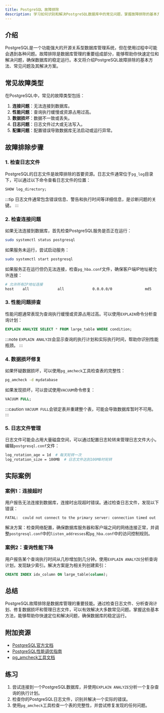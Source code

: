 ```yaml
---
title: PostgreSQL 故障排除
description: 学习如何识别和解决PostgreSQL数据库中的常见问题，掌握故障排除的基本方法和工具。
---
```


## 介绍

PostgreSQL是一个功能强大的开源关系型数据库管理系统，但在使用过程中可能会遇到各种问题。故障排除是数据库管理的重要组成部分，能够帮助你快速定位和解决问题，确保数据库的稳定运行。本文将介绍PostgreSQL故障排除的基本方法、常见问题及其解决方案。

## 常见故障类型

在PostgreSQL中，常见的故障类型包括：

1. **连接问题**：无法连接到数据库。
2. **性能问题**：查询执行缓慢或资源占用过高。
3. **数据损坏**：数据不一致或丢失。
4. **日志问题**：日志文件过大或无法写入。
5. **配置问题**：配置错误导致数据库无法启动或运行异常。

## 故障排除步骤

### 1. 检查日志文件

PostgreSQL的日志文件是故障排除的首要资源。日志文件通常位于`pg_log`目录下，可以通过以下命令查看日志文件的位置：

```sql
SHOW log_directory;
```

:::tip
日志文件通常包含错误信息、警告和执行时间等详细信息，是诊断问题的关键。
:::

### 2. 检查连接问题

如果无法连接到数据库，首先检查PostgreSQL服务是否正在运行：

```bash
sudo systemctl status postgresql
```

如果服务未运行，尝试启动服务：

```bash
sudo systemctl start postgresql
```

如果服务正在运行但仍无法连接，检查`pg_hba.conf`文件，确保客户端IP地址被允许连接：

```bash
# 允许所有IP地址连接
host    all             all             0.0.0.0/0               md5
```

### 3. 性能问题排查

性能问题通常表现为查询执行缓慢或资源占用过高。可以使用`EXPLAIN`命令分析查询计划：

```sql
EXPLAIN ANALYZE SELECT * FROM large_table WHERE condition;
```

:::note
`EXPLAIN ANALYZE`会显示查询的执行计划和实际执行时间，帮助你识别性能瓶颈。
:::

### 4. 数据损坏修复

如果怀疑数据损坏，可以使用`pg_amcheck`工具检查表的完整性：

```bash
pg_amcheck -d mydatabase
```

如果发现损坏，可以尝试使用`VACUUM`命令修复：

```sql
VACUUM FULL;
```

:::caution
`VACUUM FULL`会锁定表并重建整个表，可能会导致数据库暂时不可用。
:::

### 5. 日志文件管理

日志文件可能会占用大量磁盘空间，可以通过配置日志轮转来管理日志文件大小。编辑`postgresql.conf`文件：

```bash
log_rotation_age = 1d  # 每天轮转一次
log_rotation_size = 100MB  # 日志文件达到100MB时轮转
```

## 实际案例

### 案例1：连接超时

用户报告无法连接到数据库，连接时出现超时错误。通过检查日志文件，发现以下错误：

```plaintext
FATAL:  could not connect to the primary server: connection timed out
```

解决方案：检查网络配置，确保数据库服务器和客户端之间的网络连接正常，并调整`postgresql.conf`中的`listen_addresses`和`pg_hba.conf`中的访问控制规则。

### 案例2：查询性能下降

用户报告某个查询执行时间从几秒增加到几分钟。使用`EXPLAIN ANALYZE`分析查询计划，发现缺少索引。解决方案是为相关列创建索引：

```sql
CREATE INDEX idx_column ON large_table(column);
```

## 总结

PostgreSQL故障排除是数据库管理的重要技能。通过检查日志文件、分析查询计划、修复数据损坏和管理日志文件，可以有效解决大多数常见问题。掌握这些基本方法，能够帮助你快速定位和解决问题，确保数据库的稳定运行。

## 附加资源

- [PostgreSQL官方文档](https://www.postgresql.org/docs/)
- [PostgreSQL性能调优指南](https://www.postgresql.org/docs/current/performance-tips.html)
- [pg_amcheck工具文档](https://www.postgresql.org/docs/current/pgamcheck.html)

## 练习

1. 尝试连接到一个PostgreSQL数据库，并使用`EXPLAIN ANALYZE`分析一个复杂查询的执行计划。
2. 检查你的PostgreSQL日志文件，识别并解决一个实际的错误。
3. 使用`pg_amcheck`工具检查一个表的完整性，并尝试修复发现的任何问题。
